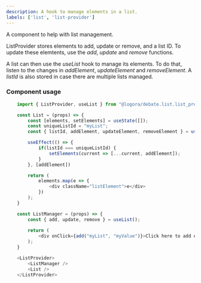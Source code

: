 ```yaml
---
description: A hook to manage elements in a list.
labels: ['list', 'list-provider']
---
```



A component to help with list management.

ListProvider stores elements to add, update or remove, and a list ID.
To update these elemtents, use the _add_, _update_ and _remove_ functions.

A list can then use the _useList_ hook to manage its elements. To do that, listen to the changes in _addElement_, _updateElement_ and _removeElement_.
A _listId_ is also stored in case there are multiple lists managed.

### Component usage
```js
    import { ListProvider, useList } from "@logora/debate.list.list_provider";
```
```js
    const List = (props) => {
        const [elements, setElements] = useState([]);
        const uniqueListId = "myList";
        const { listId, addElement, updateElement, removeElement } = useList();

        useEffect(() => {
            if(listId === uniqueListId) {
                setElements(current => [...current, addElement]);
            }
        }, [addElement])

        return (
            elements.map(e => {
                <div className="listElement">e</div>
            })
        );
    }

    const ListManager = (props) => {
        const { add, update, remove } = useList();
        
        return (
            <div onClick={add("myList", "myValue")}>Click here to add element to list<div>
        );
    }

    <ListProvider>
        <ListManager />
        <List />
    </ListProvider>
```